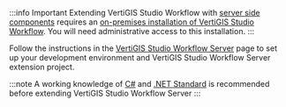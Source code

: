 :::info Important
Extending VertiGIS Studio Workflow with [server side components](https://docs.vertigisstudio.com/workflow/latest/help/Default.htm#wf5/help/server-workflows.htm%3FTocPath%3DServer%2520Workflows%7C_____0) requires an [on-premises installation of VertiGIS Studio Workflow](https://docs.vertigisstudio.com/workflow/latest/help/Default.htm#wf5/help/installation.htm). You will need administrative access to this installation.
:::

Follow the instructions in the [VertiGIS Studio Workflow Server](../sdk-server-overview.mdx) page to set up your development environment and VertiGIS Studio Workflow Server extension project.

:::note
A working knowledge of [C#](https://docs.microsoft.com/en-ca/dotnet/csharp/) and [.NET Standard](https://dotnet.microsoft.com/platform/dotnet-standard) is recommended before extending VertiGIS Studio Workflow Server
:::
